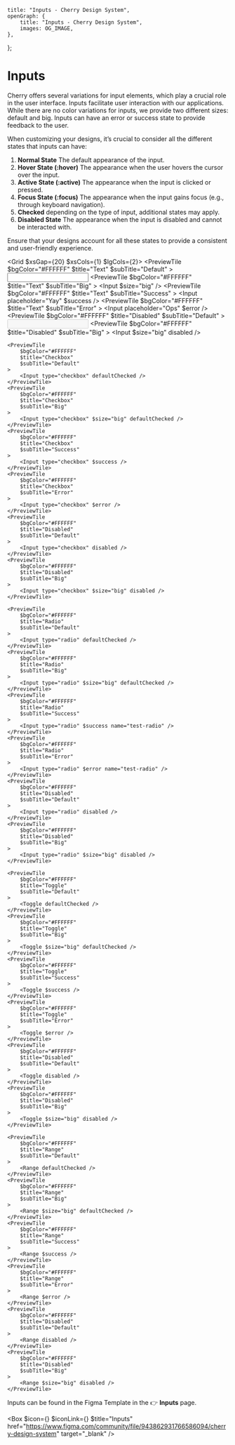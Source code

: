 
	title: "Inputs - Cherry Design System",
	openGraph: {
		title: "Inputs - Cherry Design System",
		images: OG_IMAGE,
	},
};

# Inputs

Cherry offers several variations for input elements, which play a crucial role in the user interface. Inputs facilitate user interaction with our applications. While there are no color variations for inputs, we provide two different sizes: default and big. Inputs can have an error or success state to provide feedback to the user.

When customizing your designs, it’s crucial to consider all the different states that inputs can have:

1. **Normal State** The default appearance of the input.
2. **Hover State (:hover)** The appearance when the user hovers the cursor over the input.
3. **Active State (:active)** The appearance when the input is clicked or pressed.
4. **Focus State (:focus)** The appearance when the input gains focus (e.g., through keyboard navigation).
4. **Checked**  depending on the type of input, additional states may apply.
5. **Disabled State** The appearance when the input is disabled and cannot be interacted with.

Ensure that your designs account for all these states to provide a consistent and user-friendly experience.

<Grid $xsGap={20} $xsCols={1} $lgCols={2}>
	<PreviewTile
		$bgColor="#FFFFFF"
		$title="Text"
		$subTitle="Default"
	>
		<Input />
	</PreviewTile>
	<PreviewTile
		$bgColor="#FFFFFF"
		$title="Text"
		$subTitle="Big"
	>
		<Input $size="big" />
	</PreviewTile>
	<PreviewTile
		$bgColor="#FFFFFF"
		$title="Text"
		$subTitle="Success"
	>
		<Input placeholder="Yay" $success />
	</PreviewTile>
	<PreviewTile
		$bgColor="#FFFFFF"
		$title="Text"
		$subTitle="Error"
	>
		<Input placeholder="Ops" $error />
	</PreviewTile>
	<PreviewTile
		$bgColor="#FFFFFF"
		$title="Disabled"
		$subTitle="Default"
	>
		<Input disabled />
	</PreviewTile>
	<PreviewTile
		$bgColor="#FFFFFF"
		$title="Disabled"
		$subTitle="Big"
	>
		<Input $size="big" disabled />
	</PreviewTile>

	<PreviewTile
		$bgColor="#FFFFFF"
		$title="Checkbox"
		$subTitle="Default"
	>
		<Input type="checkbox" defaultChecked />
	</PreviewTile>
	<PreviewTile
		$bgColor="#FFFFFF"
		$title="Checkbox"
		$subTitle="Big"
	>
		<Input type="checkbox" $size="big" defaultChecked />
	</PreviewTile>
	<PreviewTile
		$bgColor="#FFFFFF"
		$title="Checkbox"
		$subTitle="Success"
	>
		<Input type="checkbox" $success />
	</PreviewTile>
	<PreviewTile
		$bgColor="#FFFFFF"
		$title="Checkbox"
		$subTitle="Error"
	>
		<Input type="checkbox" $error />
	</PreviewTile>
	<PreviewTile
		$bgColor="#FFFFFF"
		$title="Disabled"
		$subTitle="Default"
	>
		<Input type="checkbox" disabled />
	</PreviewTile>
	<PreviewTile
		$bgColor="#FFFFFF"
		$title="Disabled"
		$subTitle="Big"
	>
		<Input type="checkbox" $size="big" disabled />
	</PreviewTile>

	<PreviewTile
		$bgColor="#FFFFFF"
		$title="Radio"
		$subTitle="Default"
	>
		<Input type="radio" defaultChecked />
	</PreviewTile>
	<PreviewTile
		$bgColor="#FFFFFF"
		$title="Radio"
		$subTitle="Big"
	>
		<Input type="radio" $size="big" defaultChecked />
	</PreviewTile>
	<PreviewTile
		$bgColor="#FFFFFF"
		$title="Radio"
		$subTitle="Success"
	>
		<Input type="radio" $success name="test-radio" />
	</PreviewTile>
	<PreviewTile
		$bgColor="#FFFFFF"
		$title="Radio"
		$subTitle="Error"
	>
		<Input type="radio" $error name="test-radio" />
	</PreviewTile>
	<PreviewTile
		$bgColor="#FFFFFF"
		$title="Disabled"
		$subTitle="Default"
	>
		<Input type="radio" disabled />
	</PreviewTile>
	<PreviewTile
		$bgColor="#FFFFFF"
		$title="Disabled"
		$subTitle="Big"
	>
		<Input type="radio" $size="big" disabled />
	</PreviewTile>

	<PreviewTile
		$bgColor="#FFFFFF"
		$title="Toggle"
		$subTitle="Default"
	>
		<Toggle defaultChecked />
	</PreviewTile>
	<PreviewTile
		$bgColor="#FFFFFF"
		$title="Toggle"
		$subTitle="Big"
	>
		<Toggle $size="big" defaultChecked />
	</PreviewTile>
	<PreviewTile
		$bgColor="#FFFFFF"
		$title="Toggle"
		$subTitle="Success"
	>
		<Toggle $success />
	</PreviewTile>
	<PreviewTile
		$bgColor="#FFFFFF"
		$title="Toggle"
		$subTitle="Error"
	>
		<Toggle $error />
	</PreviewTile>
	<PreviewTile
		$bgColor="#FFFFFF"
		$title="Disabled"
		$subTitle="Default"
	>
		<Toggle disabled />
	</PreviewTile>
	<PreviewTile
		$bgColor="#FFFFFF"
		$title="Disabled"
		$subTitle="Big"
	>
		<Toggle $size="big" disabled />
	</PreviewTile>

	<PreviewTile
		$bgColor="#FFFFFF"
		$title="Range"
		$subTitle="Default"
	>
		<Range defaultChecked />
	</PreviewTile>
	<PreviewTile
		$bgColor="#FFFFFF"
		$title="Range"
		$subTitle="Big"
	>
		<Range $size="big" defaultChecked />
	</PreviewTile>
	<PreviewTile
		$bgColor="#FFFFFF"
		$title="Range"
		$subTitle="Success"
	>
		<Range $success />
	</PreviewTile>
	<PreviewTile
		$bgColor="#FFFFFF"
		$title="Range"
		$subTitle="Error"
	>
		<Range $error />
	</PreviewTile>
	<PreviewTile
		$bgColor="#FFFFFF"
		$title="Disabled"
		$subTitle="Default"
	>
		<Range disabled />
	</PreviewTile>
	<PreviewTile
		$bgColor="#FFFFFF"
		$title="Disabled"
		$subTitle="Big"
	>
		<Range $size="big" disabled />
	</PreviewTile>
</Grid>

Inputs can be found in the Figma Template in the 👉 **Inputs** page.

<Box
	$icon={<IconFile />}
	$iconLink={<IconFigma className="figma" />}
	$title="Inputs"
	href="https://www.figma.com/community/file/943862931766586094/cherry-design-system"
	target="_blank"
/>
